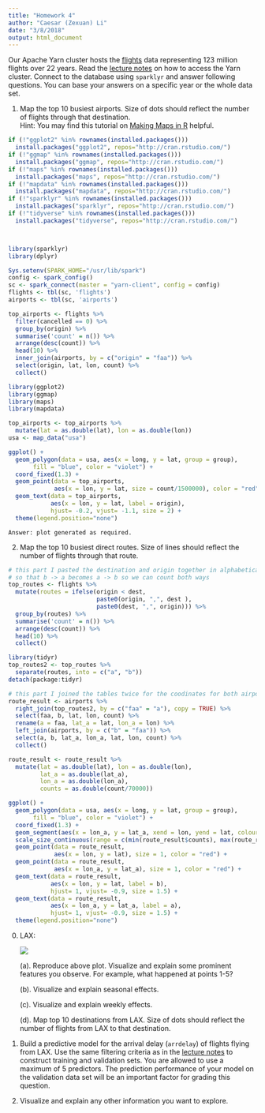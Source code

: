 ```yaml
---
title: "Homework 4"
author: "Caesar (Zexuan) Li"
date: "3/8/2018"
output: html_document
---
```


Our Apache Yarn cluster hosts the [flights](http://stat-computing.org/dataexpo/2009/the-data.html) data representing 123 million flights over 22 years. Read the [lecture notes](http://hua-zhou.github.io/teaching/biostatm280-2018winter/slides/12-sparklyr/sparklyr-flights.html) on how to access the Yarn cluster. Connect to the database using `sparklyr` and answer following questions. You can base your answers on a specific year or the whole data set.

1. Map the top 10 busiest airports. Size of dots should reflect the number of flights through that destination.  
Hint: You may find this tutorial on [Making Maps in R](http://eriqande.github.io/rep-res-web/lectures/making-maps-with-R.html) helpful.

```R
if (!"ggplot2" %in% rownames(installed.packages()))  
  install.packages("ggplot2", repos="http://cran.rstudio.com/")
if (!"ggmap" %in% rownames(installed.packages()))  
  install.packages("ggmap", repos="http://cran.rstudio.com/")
if (!"maps" %in% rownames(installed.packages()))  
  install.packages("maps", repos="http://cran.rstudio.com/")
if (!"mapdata" %in% rownames(installed.packages()))  
  install.packages("mapdata", repos="http://cran.rstudio.com/")
if (!"sparklyr" %in% rownames(installed.packages()))  
  install.packages("sparklyr", repos="http://cran.rstudio.com/")
if (!"tidyverse" %in% rownames(installed.packages()))  
  install.packages("tidyverse", repos="http://cran.rstudio.com/")



library(sparklyr)
library(dplyr)

Sys.setenv(SPARK_HOME="/usr/lib/spark")
config <- spark_config()
sc <- spark_connect(master = "yarn-client", config = config)
flights <- tbl(sc, 'flights')
airports <- tbl(sc, 'airports')

top_airports <- flights %>% 
  filter(cancelled == 0) %>%
  group_by(origin) %>%
  summarise('count' = n()) %>%
  arrange(desc(count)) %>%
  head(10) %>%
  inner_join(airports, by = c("origin" = "faa")) %>%
  select(origin, lat, lon, count) %>%
  collect()

library(ggplot2)
library(ggmap)
library(maps)
library(mapdata)

top_airports <- top_airports %>% 
  mutate(lat = as.double(lat), lon = as.double(lon))
usa <- map_data("usa")

ggplot() +  
  geom_polygon(data = usa, aes(x = long, y = lat, group = group), 
       fill = "blue", color = "violet") +
  coord_fixed(1.3) +
  geom_point(data = top_airports, 
             aes(x = lon, y = lat, size = count/1500000), color = "red") +
  geom_text(data = top_airports, 
            aes(x = lon, y = lat, label = origin), 
            hjust= -0.2, vjust= -1.1, size = 2) +
  theme(legend.position="none")
```

    Answer: plot generated as required.

2. Map the top 10 busiest direct routes. Size of lines should reflect the number of flights through that route.

```R
# this part I pasted the destination and origin together in alphabetical order
# so that b -> a becomes a -> b so we can count both ways
top_routes <- flights %>%
  mutate(routes = ifelse(origin < dest, 
                         paste0(origin, ",", dest ), 
                         paste0(dest, ",", origin))) %>%
  group_by(routes) %>%
  summarise('count' = n()) %>%
  arrange(desc(count)) %>%
  head(10) %>%
  collect()

library(tidyr)
top_routes2 <- top_routes %>%
  separate(routes, into = c("a", "b")) 
detach(package:tidyr)

# this part I joined the tables twice for the coodinates for both airports
route_result <- airports %>%
  right_join(top_routes2, by = c("faa" = "a"), copy = TRUE) %>%
  select(faa, b, lat, lon, count) %>%
  rename(a = faa, lat_a = lat, lon_a = lon) %>%
  left_join(airports, by = c("b" = "faa")) %>%
  select(a, b, lat_a, lon_a, lat, lon, count) %>%
  collect()

route_result <- route_result %>% 
  mutate(lat = as.double(lat), lon = as.double(lon), 
         lat_a = as.double(lat_a), 
         lon_a = as.double(lon_a), 
         counts = as.double(count/70000))

ggplot() +  
  geom_polygon(data = usa, aes(x = long, y = lat, group = group), 
       fill = "blue", color = "violet") +
  coord_fixed(1.3) +
  geom_segment(aes(x = lon_a, y = lat_a, xend = lon, yend = lat, colour = a, size = counts), data = route_result) +
  scale_size_continuous(range = c(min(route_result$counts), max(route_result$counts)), trans = "sqrt") +
  geom_point(data = route_result, 
             aes(x = lon, y = lat), size = 1, color = "red") +
  geom_point(data = route_result, 
             aes(x = lon_a, y = lat_a), size = 1, color = "red") +
  geom_text(data = route_result, 
            aes(x = lon, y = lat, label = b), 
            hjust= 1, vjust= -0.9, size = 1.5) +
  geom_text(data = route_result, 
            aes(x = lon_a, y = lat_a, label = a), 
            hjust= 1, vjust= -0.9, size = 1.5) +
  theme(legend.position="none")
```

0. LAX:
  
    <p align="center">
    ![](./lax-by-day-98-08.png)
    </p>

    (a). Reproduce above plot. Visualize and explain some prominent features you observe. For example, what happened at points 1-5?

    (b). Visualize and explain seasonal effects.
  
    (c). Visualize and explain weekly effects.
  
    (d). Map top 10 destinations from LAX. Size of dots should reflect the number of flights from LAX to that destination.
    
0. Build a predictive model for the arrival delay (`arrdelay`) of flights flying from LAX. Use the same filtering criteria as in the [lecture notes](http://hua-zhou.github.io/teaching/biostatm280-2018winter/slides/12-sparklyr/sparklyr-flights.html) to construct training and validation sets. You are allowed to use a maximum of 5 predictors. The prediction performance of your model on the validation data set will be an important factor for grading this question.
    
0. Visualize and explain any other information you want to explore.
  

